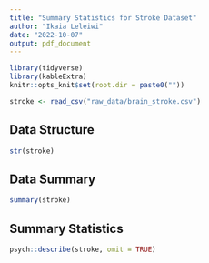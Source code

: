 ```yaml
---
title: "Summary Statistics for Stroke Dataset"
author: "Ikaia Leleiwi"
date: "2022-10-07"
output: pdf_document
---
```


```r
library(tidyverse)
library(kableExtra)
knitr::opts_knit$set(root.dir = paste0(""))
```

```r
stroke <- read_csv("raw_data/brain_stroke.csv")
```

## Data Structure
```r
str(stroke)
```
## Data Summary
```r
summary(stroke)
```

## Summary Statistics
```r
psych::describe(stroke, omit = TRUE)
```


